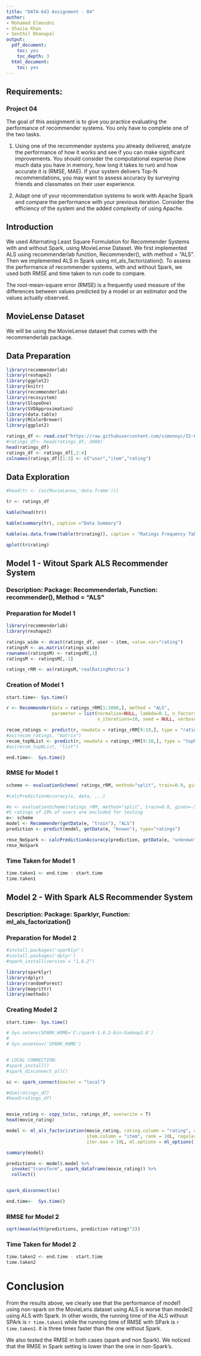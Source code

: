 ---
title: "DATA-643 Assignment - 04"
author:
- Mohamed Elmoudni
- Shazia Khan
- Senthil Dhanapal
output:
  pdf_document:
    toc: yes
    toc_depth: 3
  html_document:
    toc: yes
---


## Requirements:

### Project 04

The goal of this assignment is to give you practice evaluating the performance of recommender systems. You only have to complete one of the two tasks.

1. Using one of the recommender systems you already delivered, analyze the performance of how it works and see if you can make significant improvements. You should consider the computational expense (how much data you have in memory, how long it takes to run) and how accurate it is (RMSE, MAE). If your system delivers Top-N recommendations, you may want to assess accuracy by surveying friends and classmates on their user experience. 

2. Adapt one of your recommendation systems to work with Apache Spark and compare the performance with your previous iteration. Consider the efficiency of the system and the added complexity of using Apache.



## Introduction 

We used Alternating Least Square Formulation for Recommender Systems with and without Spark, using MovieLense Dataset. We first implemented ALS using recommenderlab function, Recommender(), with method = "ALS". Then we implemented ALS in Spark using ml_als_factorization(). To assess the performance of recommender systems, with and without Spark, we used both RMSE and time taken to run code to compare.

The root-mean-square error (RMSE) is a frequently used measure of the differences between values predicted by a model or an estimator and the values actually observed.


## MovieLense Dataset 

We will be using the MovieLense dataset that comes with the recommenderlab package. 

## Data Preparation

```{r}

library(recommenderlab)
library(reshape2)
library(ggplot2)
library(knitr)
library(recommenderlab)
library(recosystem)
library(SlopeOne)
library(SVDApproximation)
library(data.table)
library(RColorBrewer)
library(ggplot2)
```


```{r}
ratings_df <- read.csv("https://raw.githubusercontent.com/simonnyc/IS-643/master/train_v3.csv", head=T)
#ratings_df<- head(ratings_df, 2000)
head(ratings_df)
ratings_df <- ratings_df[,2:4]
colnames(ratings_df)[1:3] <- c("user","item","rating")


```



## Data Exploration
```{r}
#head(tr <- (as(MovieLense,'data.frame')))

tr <- ratings_df

kable(head(tr))

kable(summary(tr), caption ="Data Summary")

kable(as.data.frame(table(tr$rating)), caption = "Ratings Frequency Table")

qplot(tr$rating)
```


## Model 1 - Witout Spark ALS Recommender System


### Description: Package: Recommenderlab,  Function: recommender(), Method = "ALS"


### Preparation for Model 1

```{r, warning=FALSE}
library(recommenderlab)
library(reshape2)

ratings_wide <- dcast(ratings_df, user ~ item, value.var="rating")
ratingsM <- as.matrix(ratings_wide)
rownames(ratingsM) <- ratingsM[,1]
ratingsM <- ratingsM[,-1]

ratings_rRM <- as(ratingsM,'realRatingMatrix')


```


### Creation of Model 1

```{r}


start.time<- Sys.time()

r <- Recommender(data = ratings_rRM[1:1000,], method = "ALS", 
                 parameter = list(normalize=NULL, lambda=0.1, n_factors=10, 
                                  n_iterations=10, seed = NULL, verbose = FALSE)) 

recom_ratings <- predict(r, newdata = ratings_rRM[9:10,], type = "ratings")
#as(recom_ratings, "matrix")
recom_topNList <- predict(r, newdata = ratings_rRM[9:10,], type = "topNList", n = 5)
#as(recom_topNList, "list")

end.time<-  Sys.time()


```




### RMSE for Model 1 
```{r}

scheme <- evaluationScheme( ratings_rRM, method="split", train=0.9, given=-5, goodRating=4)

#calcPredictionAccuracy(x, data, ...)

```


```{r}
#e <- evaluationScheme(ratings_rRM, method="split", train=0.8, given=-5)
#5 ratings of 20% of users are excluded for testing
e<- scheme
model <- Recommender(getData(e, "train"), "ALS")
prediction <- predict(model, getData(e, "known"), type="ratings")

rmse_NoSpark <- calcPredictionAccuracy(prediction, getData(e, "unknown"))[1]
rmse_NoSpark
```



### Time Taken for Model 1 

```{r}

time.taken1 <- end.time - start.time
time.taken1

```


## Model 2 - With Spark ALS Recommender System

### Description: Package: Sparklyr, Function: ml_als_factorization() 


### Preparation for Model 2

```{r,warning=F}

#install.packages('sparklyr')
#install.packages('dplyr')
#spark_install(version = "1.6.2")

library(sparklyr)
library(dplyr)
library(randomForest)
library(magrittr)
library(methods)


```


### Creating Model 2

```{r}


start.time<- Sys.time()

# Sys.setenv(SPARK_HOME='C:/spark-1.6.2-bin-hadoop2.6')
# 
# Sys.unsetenv('SPARK_HOME')


# LOCAL CONNECTION:
#spark_install()
#spark_disconnect_all()

sc <- spark_connect(master = "local")

#dim(ratings_df)
#head(ratings_df)


movie_rating <- copy_to(sc, ratings_df, overwrite = T)
head(movie_rating)

model <- ml_als_factorization(movie_rating, rating.column = "rating", user.column = "user",
                              item.column = "item", rank = 10L, regularization.parameter = 0.1,
                              iter.max = 10L, ml.options = ml_options())

summary(model)

predictions <- model$.model %>%
  invoke("transform", spark_dataframe(movie_rating)) %>%
  collect()


spark_disconnect(sc)

end.time<-  Sys.time()


```

### RMSE for Model 2

```{r}

sqrt(mean(with(predictions, prediction-rating)^2))

```

### Time Taken for Model 2 
```{r}

time.taken2 <- end.time - start.time
time.taken2

```




# Conclusion

From the results above, we clearly see that the performance of  model1 using non-spark on the MovieLens dataset using ALS is worse than  model2 using ALS with Spark. In other words, the running time of the ALS without SPArk is `r time.taken1`  while the running time of RMSE with SPark is `r time.taken2 `. it is three times faster than the one without Spark.  

We also tested the RMSE in both cases (spark and non Spark).  We noticed that the RMSE in Spark setting is lower than the one in non-Spark's. 




